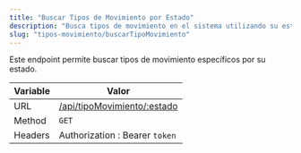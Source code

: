 ```yaml
---
title: "Buscar Tipos de Movimiento por Estado"
description: "Busca tipos de movimiento en el sistema utilizando su estado."
slug: "tipos-movimiento/buscarTipoMovimiento"
---
```


Este endpoint permite buscar tipos de movimiento específicos por su estado.

| Variable | Valor                                                      |
| -------- | ---------------------------------------------------------- |
| URL      | [/api/tipoMovimiento/:estado](/api/tipoMovimiento/:estado) |
| Method   | `GET`                                                      |
| Headers  | Authorization : Bearer `token`                             |
